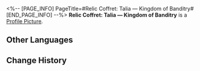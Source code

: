 <%-- [PAGE_INFO]
PageTitle=#Relic Coffret: Talia &mdash; Kingdom of Banditry#
[END_PAGE_INFO] --%>
{{Item Infobox
|id          = 71018
|image       = Item Relic Coffret- Talia &mdash; Kingdom of Banditry.png
|type        = Relic Coffret
|invCategory = Valuables
|rarity      = 5
|effect      = A device used to collect and restore the Lightdust in the Fragmentum to its original form. Use this to obtain a random 5-star relic from the Talia &mdash; Kingdom of Banditry set.
|description = You never know what's in the box until you open it.
}}
{{Description|''"So it's essentially like buying a lottery ticket?"<br />"At least we don't need to worry about finding a cat that is both dead and alive."''}}
'''Relic Coffret: Talia &mdash; Kingdom of Banditry''' is a [[Profile Picture]].

==Other Languages==
{{Other Languages
|en   = Relic Coffret: Talia &mdash; Kingdom of Banditry
|zhs  = 遗器铸盒：盗贼公国塔利亚
|zht  = 遺器鑄盒：盜賊公國塔利亞
|ja   = 遺物ボックス：盗賊公国タリア
|ko   = 유물 주조함: 도적국 탈리아
|es   = Cofre de artefactos: Talia, paraíso de los forajidos
|fr   = Coffret à relique : Talia, royaume du banditisme
|ru   = Сундук с Реликвиями: Талия - край бандитов
|th   = กล่องรีลิกส์: Talia - Kingdom of Banditry
|vi   = Hộp Đúc Di Vật: Talia - Vương Quốc Trộm Cướp
|de   = Reliktkästchen: Talia &ndash; Königreich der Banditen
|id   = Relic Coffret: Talia - Kingdom of Banditry
|pt   = Cofre de Relíquia: Talia &mdash; Reino do Banditismo
}}

==Change History==
{{Change History|1.0}}
